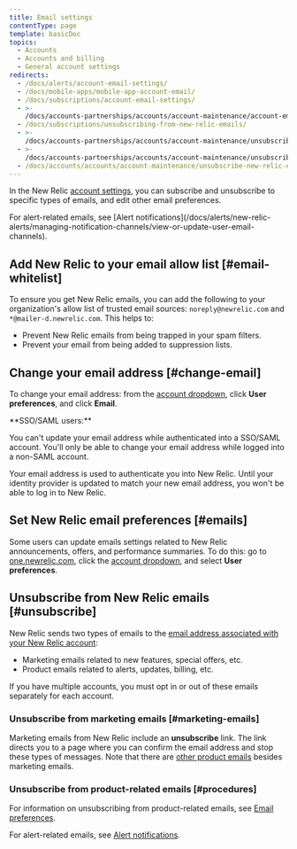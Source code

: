 ```yaml
---
title: Email settings
contentType: page
template: basicDoc
topics:
  - Accounts
  - Accounts and billing
  - General account settings
redirects:
  - /docs/alerts/account-email-settings/
  - /docs/mobile-apps/mobile-app-account-email/
  - /docs/subscriptions/account-email-settings/
  - >-
    /docs/accounts-partnerships/accounts/account-maintenance/account-email-settings/
  - /docs/subscriptions/unsubscribing-from-new-relic-emails/
  - >-
    /docs/accounts-partnerships/accounts/account-maintenance/unsubscribing-new-relic-emails/
  - >-
    /docs/accounts-partnerships/accounts/account-maintenance/unsubscribe-new-relic-emails/
  - /docs/accounts/accounts/account-maintenance/unsubscribe-new-relic-emails/
---
```


In the New Relic [account settings](/docs/accounts/accounts-billing/general-account-settings/introduction-account-settings), you can subscribe and unsubscribe to specific types of emails, and edit other email preferences.

<Callout variant="tip">
  For alert-related emails, see [Alert notifications](/docs/alerts/new-relic-alerts/managing-notification-channels/view-or-update-user-email-channels).
</Callout>

## Add New Relic to your email allow list [#email-whitelist]

To ensure you get New Relic emails, you can add the following to your organization's allow list of trusted email sources: `noreply@newrelic.com` and `*@mailer-d.newrelic.com`. This helps to:

* Prevent New Relic emails from being trapped in your spam filters.
* Prevent your email from being added to suppression lists.

## Change your email address [#change-email]

To change your email address: from the [account dropdown](/docs/accounts-partnerships/education/getting-started-new-relic/glossary#account-dropdown), click **User preferences**, and click **Email**.

<Callout variant="tip">
  **SSO/SAML users:**

  You can't update your email address while authenticated into a SSO/SAML account. You'll only be able to change your email address while logged into a non-SAML account.

  Your email address is used to authenticate you into New Relic. Until your identity provider is updated to match your new email address, you won't be able to log in to New Relic.
</Callout>

## Set New Relic email preferences [#emails]

Some users can update emails settings related to New Relic announcements, offers, and performance summaries. To do this: go to [one.newrelic.com](https://one.newrelic.com), click the [account dropdown](/docs/accounts-partnerships/education/getting-started-new-relic/glossary#account-dropdown), and select **User preferences**.

## Unsubscribe from New Relic emails [#unsubscribe]

New Relic sends two types of emails to the [email address associated with your New Relic account](/docs/subscriptions/account-email-settings):

* Marketing emails related to new features, special offers, etc.
* Product emails related to alerts, updates, billing, etc.

If you have multiple accounts, you must opt in or out of these emails separately for each account.

### Unsubscribe from marketing emails [#marketing-emails]

Marketing emails from New Relic include an **unsubscribe** link. The link directs you to a page where you can confirm the email address and stop these types of messages. Note that there are [other product emails](#unsubscribe) besides marketing emails.

### Unsubscribe from product-related emails [#procedures]

For information on unsubscribing from product-related emails, see [Email preferences](#emails).

For alert-related emails, see [Alert notifications](/docs/alerts/new-relic-alerts/managing-notification-channels/view-or-update-user-email-channels).

